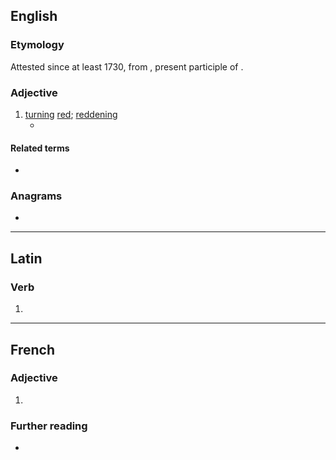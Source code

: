 ==English==

===Etymology===
Attested since at least 1730, from {{der|en|la|rubescens}}, present participle of {{m|la|rubesco|rubescere}}.

===Adjective===
{{en-adj}}

# [[turn]]ing [[red]]; [[reddening]]
#*{{quote-book|en|author=[[w:Christopher Morley|Christopher Morley]]
|title=[[s:The Haunted Bookshop|The Haunted Bookshop]]
|year=1918|page=171|publisher=Grosset & Dunlap
|passage=Then he could see the modest bookseller, somewhat clammy in his extremities and lost within his academic robe and hood, nervously fidgeting his mortar-board, haled forward by ushers, and tottering '''rubescent''' before the chancellor, provost, president (or whoever it might be) who hands out the diploma.}}

====Related terms====
* {{l|en|rubescence}}

===Anagrams===
* {{anagrams|en|a=bceenrstu|subcenter|subcentre}}

----

==Latin==

===Verb===
{{la-verb-form|rubēscent}}

# {{inflection of|la|rubēscō||3|p|futr|actv|indc}}
----
==French==

===Adjective===
{{fr-adj}}

# {{l|en|rubescent}}

===Further reading===
* {{R:TLFi}}
